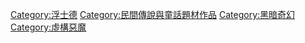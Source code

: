 [[Category:浮士德|Category:浮士德]]
[[Category:民間傳說與童話題材作品|Category:民間傳說與童話題材作品]]
[[Category:黑暗奇幻|Category:黑暗奇幻]]
[[Category:虛構惡魔|Category:虛構惡魔]]